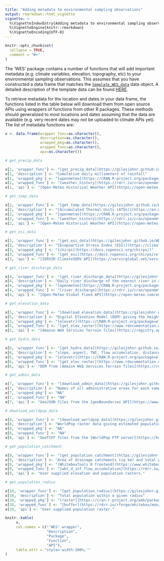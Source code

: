 ```yaml
---
title: "Adding metadata to environmental sampling observations"
output: rmarkdown::html_vignette
vignette: >
  %\VignetteIndexEntry{Adding metadata to environmental sampling observations}
  %\VignetteEngine{knitr::rmarkdown}
  %\VignetteEncoding{UTF-8}
---
```


```r
knitr::opts_chunk$set(
  collapse = TRUE,
  comment = "#>"
)
```

The 'WES' package contains a number of functions that will add important metadata (e.g. climate variables, elevation, topography, etc) to your environmental sampling observations. This assumes that you have constructed a data frame that matches the [`template_WES_data`](https://gilesjohnr.github.io/WES/reference/template_WES_data.html) data object. A detailed description of the template data can be found [HERE]().

To retrieve metadata for the location and dates in your data frame, the functions listed in the table below will download them from open source APIs using wrappers of functions from other R packages. These methods should generalized to most locations and dates assuming that the data are available (e.g. very recent dates may not be uploaded to climate APIs yet). The list of metadata functions are:

```r
x <- data.frame(wrapper_func=as.character(),
                description=as.character(),
                wrapped_pkg=as.character(),
                wrapped_func=as.character(),
                api=as.character())

# get_precip_data

x[1, 'wrapper_func'] <- "[get_precip_data](https://gilesjohnr.github.io/WES/reference/get_precip_data.html)"
x[1, 'description'] <- "Cumulative daily millimeters of rainfall"
x[1, 'wrapped_pkg'] <- "[openmeteo](https://CRAN.R-project.org/package=openmeteo)"
x[1, 'wrapped_func'] <- "[weather_history](https://rdrr.io/cran/openmeteo/man/weather_history.html)" 
x[1, 'api'] <- "[Open-Meteo Historical Weather API](https://open-meteo.com/en/docs/historical-weather-api)"

# get_temp_data

x[2, 'wrapper_func'] <- "[get_temp_data](https://gilesjohnr.github.io/WES/reference/get_temp_data.html)"
x[2, 'description'] <- "[Accumulated Thermal Units (ATUs)](https://en.wikipedia.org/wiki/Accumulated_thermal_unit)"
x[2, 'wrapped_pkg'] <- "[openmeteo](https://CRAN.R-project.org/package=openmeteo)"
x[2, 'wrapped_func'] <- "[weather_history](https://rdrr.io/cran/openmeteo/man/weather_history.html)" 
x[2, 'api'] <- "[Open-Meteo Historical Weather API](https://open-meteo.com/en/docs/historical-weather-api)"

# get_esi_data

x[3, 'wrapper_func'] <- "[get_esi_data](https://gilesjohnr.github.io/WES/reference/get_esi_data.html)"
x[3, 'description'] <- "[Evapoartive Stress Index (ESI)](https://climateserv.readthedocs.io/en/latest/user/datasets.html#evaporative-stress-index-esi)"
x[3, 'wrapped_pkg'] <- "[chirps](https://docs.ropensci.org/chirps/)"
x[3, 'wrapped_func'] <- "[get_esi](https://docs.ropensci.org/chirps/reference/get_esi.html)" 
x[3, 'api'] <- "[SERVIR ClimateSERV API](https://servirglobal.net/services/climateserv)"

# get_river_discharge_data

x[4, 'wrapper_func'] <- "[get_river_discharge_data](https://gilesjohnr.github.io/WES/reference/get_river_discharge_data.html)"
x[4, 'description'] <- "Daily river discharge of the nearest river in cubic meters per second ($m^3/s$)"
x[4, 'wrapped_pkg'] <- "[openmeteo](https://CRAN.R-project.org/package=openmeteo)"
x[4, 'wrapped_func'] <- "[river_discharge](https://rdrr.io/cran/openmeteo/man/river_discharge.html)" 
x[4, 'api'] <- "[Open-Meteo Global Flood API](https://open-meteo.com/en/docs/flood-api)"

# get_elevation_data

x[5, 'wrapper_func'] <- "[download_elevation_data](https://gilesjohnr.github.io/WES/reference/download_elevation_data.html), [get_elevation_data](https://gilesjohnr.github.io/WES/reference/get_elevation_data.html)"
x[5, 'description'] <- "Digital Elevation Model (DEM) giving the height in meters above sea level, spatial resolution is ~100m"
x[5, 'wrapped_pkg'] <- "[elevatr](https://CRAN.R-project.org/package=elevatr)"
x[5, 'wrapped_func'] <- "[get_elev_raster](https://www.rdocumentation.org/packages/elevatr/versions/0.99.0/topics/get_elev_raster), [get_elev_point](https://www.rdocumentation.org/packages/elevatr/versions/0.99.0/topics/get_elev_point)"
x[5, 'api'] <- "[Amazon Web Services Terrain Tiles](https://registry.opendata.aws/terrain-tiles/)"

# get_hydro_data

x[6, 'wrapper_func'] <- "[get_hydro_data](https://gilesjohnr.github.io/WES/reference/get_hydro_data.html)"
x[6, 'description'] <- "slope, aspect, TWI, flow accumulation, distance to streams"
x[6, 'wrapped_pkg'] <- "[elevatr](https://CRAN.R-project.org/package=elevatr), [WhiteboxTools R frontend](https://www.whiteboxgeo.com/wbt-frontends/) "
x[6, 'wrapped_func'] <- "[get_elev_raster](https://www.rdocumentation.org/packages/elevatr/versions/0.99.0/topics/get_elev_raster), [wbt_d_inf_flow_accumulation](https://rdrr.io/rforge/whitebox/man/wbt_d_inf_flow_accumulation.html), [wbt_wetness_index](https://rdrr.io/cran/whitebox/man/wbt_wetness_index.html)"
x[6, 'api'] <- "DEM from [Amazon Web Services Terrain Tiles](https://registry.opendata.aws/terrain-tiles/)"

# get_admin_data

x[7, 'wrapper_func'] <- "[download_admin_data](https://gilesjohnr.github.io/WES/reference/download_admin_data.html), [get_admin_data](https://gilesjohnr.github.io/WES/reference/get_admin_data.html)"
x[7, 'description'] <- "Names of all administrative areas for each sampling site"
x[7, 'wrapped_pkg'] <- "NA"
x[7, 'wrapped_func'] <- "NA"
x[7, 'api'] <- "GeoJSON files from the [geoBoundaries API](https://www.geoboundaries.org/) (saved as ESRI Shapefiles)"

# download_worldpop_data

x[8, 'wrapper_func'] <- "[download_worldpop_data](https://gilesjohnr.github.io/WES/reference/download_worldpop_data.html)"
x[8, 'description'] <- "WorldPop raster data giving estimated population per grid cell"
x[8, 'wrapped_pkg'] <- "NA"
x[8, 'wrapped_func'] <- "NA"
x[8, 'api'] <- "GeoTIFF files from the [WorldPop FTP server](https://hub.worldpop.org/geodata/listing?id=29)"

# get_population_catchment

x[9, 'wrapper_func'] <- "[get_population_catchment](https://gilesjohnr.github.io/WES/reference/get_population_catchment.html)"
x[9, 'description'] <- "Area of drainage catchments (sq km) and total population within each"
x[9, 'wrapped_pkg'] <- "[WhiteboxTools R frontend](https://www.whiteboxgeo.com/wbt-frontends/) "
x[9, 'wrapped_func'] <- "[wbt_d_inf_flow_accumulation](https://rdrr.io/rforge/whitebox/man/wbt_d_inf_flow_accumulation.html), [wbt_watershed](https://rdrr.io/cran/whitebox/man/wbt_watershed.html)"
x[9, 'api'] <- "User supplied elevation and population rasters."

# get_population_radius

x[10, 'wrapper_func'] <- "[get_population_radius](https://gilesjohnr.github.io/WES/reference/get_population_radius.html)"
x[10, 'description'] <- "Total population within a given radius"
x[10, 'wrapped_pkg'] <- "[raster](https://cran.r-project.org/web/packages/raster/index.html), [exactextractr](https://cran.r-project.org/web/packages/exactextractr/index.html) "
x[10, 'wrapped_func'] <- "[buffer](https://rdrr.io/rforge/whitebox/man/wbt_d_inf_flow_accumulation.html), [exactextractr](https://rdrr.io/cran/exactextractr/man/exact_extract.html)"
x[10, 'api'] <- "User supplied population raster."

knitr::kable(
     x,
     col.names = c("'WES' wrapper", 
                   "Description", 
                   "Package", 
                   "Function", 
                   "API"),
     table.attr = "style='width:100%;'"
)


```


